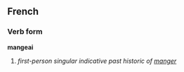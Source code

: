 ==French==
===Verb form===
'''mangeai'''

# ''first-person singular indicative past historic of [[manger]]''